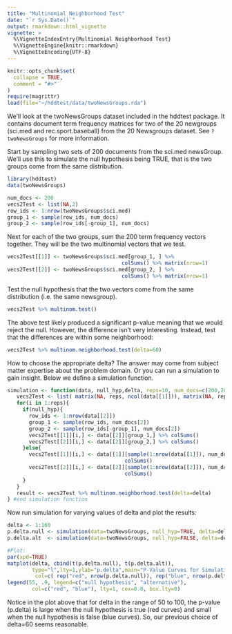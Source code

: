 ```yaml
---
title: "Multinomial Neighborhood Test"
date: "`r Sys.Date()`"
output: rmarkdown::html_vignette
vignette: >
  %\VignetteIndexEntry{Multinomial Neighborhood Test}
  %\VignetteEngine{knitr::rmarkdown}
  %\VignetteEncoding{UTF-8}
---
```


```r
knitr::opts_chunk$set(
  collapse = TRUE,
  comment = "#>"
)
require(magrittr)
load(file="~/hddtest/data/twoNewsGroups.rda")
```


We'll look at the twoNewsGroups dataset included in the hddtest package. It contains document term frequency matrices for two of the 20 newgroups (sci.med and rec.sport.baseball) from the 20 Newsgroups dataset. See `?twoNewsGroups` for more information.

Start by sampling two sets of 200 documents from the sci.med newsGroup. We'll use this to simulate the null hypothesis being TRUE, that is the two groups come from the same distribution. 

```r
library(hddtest)
data(twoNewsGroups)

num_docs <- 200
vecs2Test <- list(NA,2)
row_ids <- 1:nrow(twoNewsGroups$sci.med)
group_1 <- sample(row_ids, num_docs)
group_2 <- sample(row_ids[-group_1], num_docs)
```

Next for each of the two groups, sum the 200 term frequency vectors together. They will be the two multinomial vectors that we test.

```r
vecs2Test[[1]] <- twoNewsGroups$sci.med[group_1, ] %>%
                                     colSums() %>% matrix(nrow=1)
vecs2Test[[2]] <- twoNewsGroups$sci.med[group_2, ] %>%
                                     colSums() %>% matrix(nrow=1)

```


Test the null hypothesis that the two vectors come from the same distribution (i.e. the same newsgroup).

```r
vecs2Test %>% multinom.test()
```

The above test likely produced a significant p-value meaning that we would reject the null. However, the difference isn't very interesting. Instead, test that the differences are within some neighborhood:

```r
vecs2Test %>% multinom.neighborhood.test(delta=60)
```

How to choose the appropriate delta? The answer may come from subject matter expertise about the problem domain. Or you can run a simulation to gain insight. Below we define a simulation function. 

```r
simulation <- function(data, null_hyp,delta, reps=10, num_docs=c(200,200)){
   vecs2Test <- list( matrix(NA, reps, ncol(data[[1]])), matrix(NA, reps, ncol(data[[1]])) )
   for(i in 1:reps){
     if(null_hyp){
       row_ids <- 1:nrow(data[[2]])
       group_1 <- sample(row_ids, num_docs[2])
       group_2 <- sample(row_ids[-group_1], num_docs[2])
       vecs2Test[[1]][i,] <- data[[2]][group_1,] %>% colSums()
       vecs2Test[[2]][i,] <- data[[2]][group_2,] %>% colSums()
     }else{
       vecs2Test[[1]][i,] <- data[[1]][sample(1:nrow(data[[1]]), num_docs[1]),] %>%
                                      colSums()
       vecs2Test[[2]][i,] <- data[[2]][sample(1:nrow(data[[2]]), num_docs[2]),] %>%
                                      colSums()
     }
   }
   result <- vecs2Test %>% multinom.neighborhood.test(delta=delta)
} #end simulation function
```

Now run simulation for varying values of delta and plot the results:

```r
delta <- 1:160
p.delta.null <- simulation(data=twoNewsGroups, null_hyp=TRUE, delta=delta)$pvalue_delta
p.delta.alt  <- simulation(data=twoNewsGroups, null_hyp=FALSE, delta=delta)$pvalue_delta

#Plot:
par(xpd=TRUE)
matplot(delta, cbind(t(p.delta.null), t(p.delta.alt)),
        type="l",lty=1,ylab="p.delta",main="P-Value Curves for Simulation",
         col=c( rep("red", nrow(p.delta.null)), rep("blue", nrow(p.delta.alt))))
legend(55, .9, legend=c("null hypothesis", "alternative"),
        col=c("red", "blue"), lty=1, cex=0.8, box.lty=0)
```

Notice in the plot above that for delta in the range of 50 to 100, the p-value (p.delta) is large when the null hypothesis is true (red curves) and small when the null hypothesis is false (blue curves). So, our previous choice of delta=60 seems reasonable.





